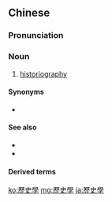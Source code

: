 {{also|历史学}}
==Chinese==
{{zh-forms|s=历史学|type=21}}

===Pronunciation===
{{zh-pron
|m=lìshǐxué
|cat=n
}}

===Noun===
{{zh-noun}}

# [[historiography]] {{qualifier|the study of the discipline and practice of history}}

====Synonyms====
* {{zh-l|史學}}

====See also====
* {{zh-l|編史}}
* {{zh-l|史料編纂法}}

====Derived terms====
{{zh-der|公共歷史學}}

[[ko:歷史學]]
[[mg:歷史學]]
[[ja:歷史學]]